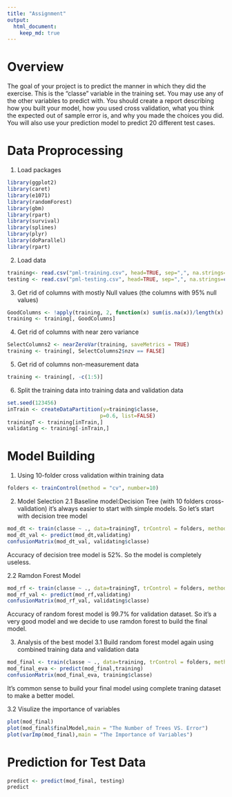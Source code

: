---
title: "Assignment"
output: 
  html_document:
    keep_md: true
---

# Overview

The goal of your project is to predict the manner in which they did the exercise. This is the "classe" variable in the training set. You may use any of the other variables to predict with. You should create a report describing how you built your model, how you used cross validation, what you think the expected out of sample error is, and why you made the choices you did. You will also use your prediction model to predict 20 different test cases.

# Data Proprocessing

1. Load packages
```{r}
library(ggplot2)
library(caret)
library(e1071)
library(randomForest)
library(gbm)
library(rpart)
library(survival)
library(splines)
library(plyr)
library(doParallel)
library(rpart)
```


2. Load data
```{r}
training<- read.csv("pml-training.csv", head=TRUE, sep=",", na.strings=c("NA","#DIV/0!","")) 
testing <- read.csv("pml-testing.csv", head=TRUE, sep=",", na.strings=c("NA","#DIV/0!",""))
```

3. Get rid of columns with mostly Null values (the columns with 95% null values)
```{r}
GoodColumns <- !apply(training, 2, function(x) sum(is.na(x))/length(x) > 0.95)
training <- training[, GoodColumns]
```

4. Get rid of columns with near zero variance
```{r}
SelectColumns2 <- nearZeroVar(training, saveMetrics = TRUE)
training <- training[, SelectColumns2$nzv == FALSE]
```

5. Get rid of columns non-measurement data
```{r}
training <- training[, -c(1:5)]
```

6. Split the training data into training data and validation data
```{r}
set.seed(123456)
inTrain <- createDataPartition(y=training$classe,
                              p=0.6, list=FALSE)
trainingT <- training[inTrain,]
validating <- training[-inTrain,]
```


# Model Building
1. Using 10-folder cross validation within training data
```{r}
folders <- trainControl(method = "cv", number=10)
```

2. Model Selection
2.1 Baseline model:Decision Tree (with 10 folders cross-validation)
it's always easier to start with simple models. So let's start with decision tree model
```{r}
mod_dt <- train(classe ~ ., data=trainingT, trControl = folders, method="rpart")
mod_dt_val <- predict(mod_dt,validating)
confusionMatrix(mod_dt_val, validating$classe)
```
Accuracy of decision tree model is 52%. So the model is completely useless.

2.2 Ramdon Forest Model
```{r}
mod_rf <- train(classe ~ ., data=trainingT, trControl = folders, method="rf")
mod_rf_val <- predict(mod_rf,validating)
confusionMatrix(mod_rf_val, validating$classe)
```
Accuracy of random forest model is 99.7% for validation dataset. So it's a very good model and we decide to use ramdon forest to build the final model.

3. Analysis of the best model
3.1 Build random forest model again using combined training data and validation data
```{r}
mod_final <- train(classe ~ ., data=training, trControl = folders, method="rf")
mod_final_eva <- predict(mod_final,training)
confusionMatrix(mod_final_eva, training$classe)
```
It's common sense to build your final model using complete traning dataset to make a better model. 

3.2 Visulize the importance of variables
```{r}
plot(mod_final)
plot(mod_final$finalModel,main = "The Number of Trees VS. Error")
plot(varImp(mod_final),main = "The Importance of Variables")
```


# Prediction for Test Data
```{r}
predict <- predict(mod_final, testing)
predict
```
